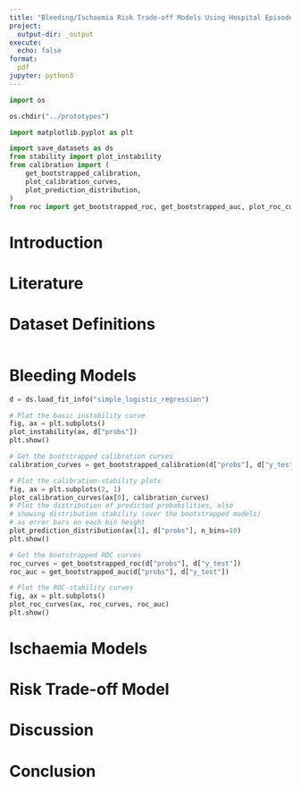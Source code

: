 ```yaml
---
title: "Bleeding/Ischaemia Risk Trade-off Models Using Hospital Episode Statistics"
project:
  output-dir: _output
execute:
  echo: false
format:
  pdf
jupyter: python3
---
```


```python
import os

os.chdir("../prototypes")

import matplotlib.pyplot as plt

import save_datasets as ds
from stability import plot_instability
from calibration import (
    get_bootstrapped_calibration,
    plot_calibration_curves,
    plot_prediction_distribution,
)
from roc import get_bootstrapped_roc, get_bootstrapped_auc, plot_roc_curves
```

# Introduction

# Literature

# Dataset Definitions

```python

```

# Bleeding Models

```python
d = ds.load_fit_info("simple_logistic_regression")

# Plot the basic instability curve
fig, ax = plt.subplots()
plot_instability(ax, d["probs"])
plt.show()

# Get the bootstrapped calibration curves
calibration_curves = get_bootstrapped_calibration(d["probs"], d["y_test"], n_bins=10)

# Plot the calibration-stability plots
fig, ax = plt.subplots(2, 1)
plot_calibration_curves(ax[0], calibration_curves)
# Plot the distribution of predicted probabilities, also
# showing distribution stability (over the bootstrapped models)
# as error bars on each bin height
plot_prediction_distribution(ax[1], d["probs"], n_bins=10)
plt.show()

# Get the bootstrapped ROC curves
roc_curves = get_bootstrapped_roc(d["probs"], d["y_test"])
roc_auc = get_bootstrapped_auc(d["probs"], d["y_test"])

# Plot the ROC-stability curves
fig, ax = plt.subplots()
plot_roc_curves(ax, roc_curves, roc_auc)
plt.show()

```

# Ischaemia Models

# Risk Trade-off Model

# Discussion

# Conclusion